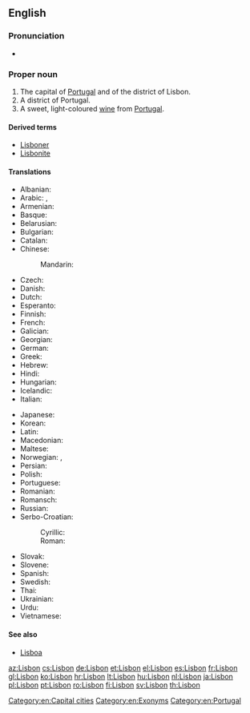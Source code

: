 ==English==
{{wikipedia}}

===Pronunciation===
* {{IPA|/ˈlɪzbən/|lang=en}}

===Proper noun===
{{en-proper noun}}

# The capital of [[Portugal]] and of the district of Lisbon.
# A district of Portugal.
# A sweet, light-coloured [[wine]] from [[Portugal]].

====Derived terms====
* [[Lisboner]]
* [[Lisbonite]]

====Translations====
{{trans-top|capital of Portugal}}
* Albanian: {{t|sq|Lisbonës}}
* Arabic: {{t|ar|لِشْبُونَة|f}}, {{qualifier|archaic}} {{t|ar|أُشْبُونَة|f|tr=ʾušbuna}}
* Armenian: {{t|hy|Լիսաբոն}}
* Basque: {{t+|eu|Lisboa}}
* Belarusian: {{t|be|Лісабон|m|tr=Lisabón}}
* Bulgarian: {{t|bg|Лисабон|m|tr=Lisabon}}
* Catalan: {{t|ca|Lisboa|f}}
* Chinese:
*: Mandarin: {{t+|cmn|里斯本|tr=Lǐsīběn|sc=Hani}}
* Czech: {{t+|cs|Lisabon|m}}
* Danish: {{t|da|Lissabon}}
* Dutch: {{t+|nl|Lissabon}}
* Esperanto: {{t|eo|Lisbono}}
* Finnish: {{t+|fi|Lissabon}}
* French: {{t+|fr|Lisbonne|f}}
* Galician: {{t+|gl|Lisboa|f}}
* Georgian: {{t|ka|ლისაბონი}}
* German: {{t+|de|Lissabon|n}}
* Greek: {{t|el|Λισσαβώνα|f}}
* Hebrew: {{t|he|ליסבון}}
* Hindi: {{t|hi|लिस्बन|tr=lisban}}
* Hungarian: {{t+|hu|Lisszabon}}
* Icelandic: {{t|is|Lissabon|n}}
* Italian: {{t+|it|Lisbona|f}}
{{trans-mid}}
* Japanese: {{t|ja|リスボン|tr=Risubon}}
* Korean: {{t+|ko|리스본|tr=Riseubon|sc=Hang}}
* Latin: {{t|la|Olisīpō|f}}
* Macedonian: {{t|mk|Лисабон|m|tr=Lísabon}}
* Maltese: {{t|mt|Lisbona}}
* Norwegian: {{t+|no|Lisboa}}, {{t+|no|Lissabon}}
* Persian: {{t|fa|لیسبون|tr=Lisbon}}
* Polish: {{t+|pl|Lizbona|f}}
* Portuguese: {{t+|pt|Lisboa|f}}
* Romanian: {{t+|ro|Lisabona}}
* Romansch: {{t|rm|Lisbona|f}}
* Russian: {{t+|ru|Лиссабо́н|m}}
* Serbo-Croatian:
*: Cyrillic: {{t|sh|Лисабон|m|sc=Cyrl}}
*: Roman: {{t|sh|Lisabon|m}}
* Slovak: {{t|sk|Lisabon|m}}
* Slovene: {{t+|sl|Lizbóna|f}}
* Spanish: {{t+|es|Lisboa|f}}
* Swedish: {{t+|sv|Lissabon}}
* Thai: {{t+|th|ลิสบอน|tr=lisbon}}
* Ukrainian: {{t|uk|Лісабон|m|tr=Lisabón}}
* Urdu: {{t|ur|لسبن|tr=lisban}}
* Vietnamese: {{t|vi|Lisboa}}
{{trans-bottom}}

====See also====
* [[Lisboa]]

[[Category:en:Capital cities]]
[[Category:en:Exonyms]]
[[Category:en:Portugal]]

[[az:Lisbon]]
[[cs:Lisbon]]
[[de:Lisbon]]
[[et:Lisbon]]
[[el:Lisbon]]
[[es:Lisbon]]
[[fr:Lisbon]]
[[gl:Lisbon]]
[[ko:Lisbon]]
[[hr:Lisbon]]
[[lt:Lisbon]]
[[hu:Lisbon]]
[[nl:Lisbon]]
[[ja:Lisbon]]
[[pl:Lisbon]]
[[pt:Lisbon]]
[[ro:Lisbon]]
[[fi:Lisbon]]
[[sv:Lisbon]]
[[th:Lisbon]]